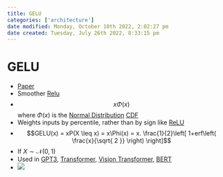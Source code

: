 ```yaml
---
title: GELU
categories: ['architecture']
date modified: Monday, October 10th 2022, 2:02:27 pm
date created: Tuesday, July 26th 2022, 8:33:15 pm
---
```


# GELU
- [Paper](https://arxiv.org/abs/1606.08415v4)
- Smoother [Relu](Relu.qmd)
- $$x\Phi(x)$$ where $\Phi(x)$ is the [Normal Distribution](Normal%20Distribution.qmd) [CDF](CDF.qmd)
- Weights inputs by percentile, rather than by sign like [ReLU](Relu.qmd)
- $$GELU(x) = xP(X \leq x) = x\Phi(x) = x. \frac{1}{2}\left[ 1+erf\left( \frac{x}{\sqrt{ 2 }} \right) \right]$$
- If $X \sim \mathscr{N}(0,1)$
- Used in [GPT3](GPT3.qmd), [Transformer](Transformer.qmd), [Vision Transformer](Vision%20Transformer.qmd), [BERT](BERT.qmd)
- ![](https://production-media.paperswithcode.com/methods/Screen_Shot_2020-05-27_at_12.48.44_PM.png)



